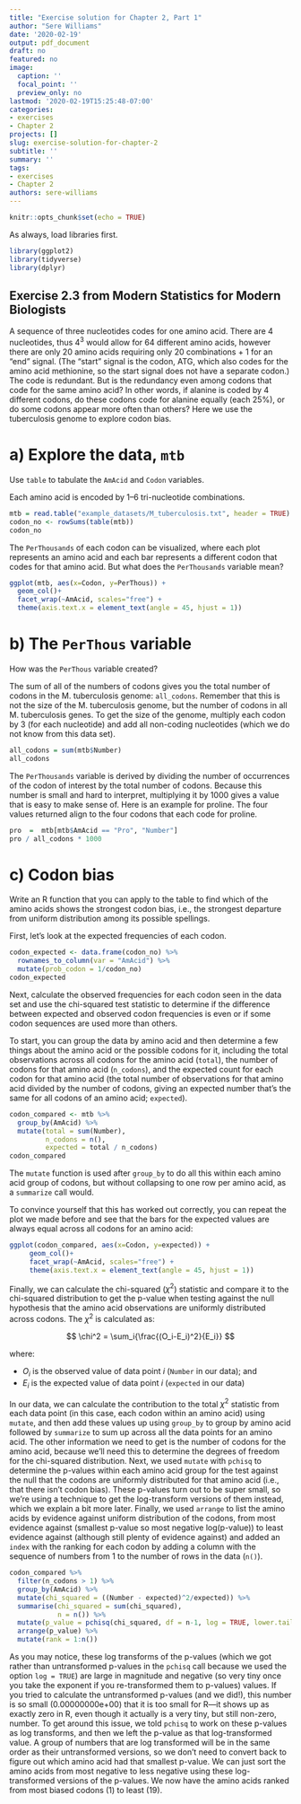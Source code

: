 ```yaml
---
title: "Exercise solution for Chapter 2, Part 1"
author: "Sere Williams"
date: '2020-02-19'
output: pdf_document
draft: no
featured: no
image:
  caption: ''
  focal_point: ''
  preview_only: no
lastmod: '2020-02-19T15:25:48-07:00'
categories:
- exercises
- Chapter 2
projects: []
slug: exercise-solution-for-chapter-2
subtitle: ''
summary: ''
tags:
- exercises
- Chapter 2
authors: sere-williams
---
```


```r
knitr::opts_chunk$set(echo = TRUE)
```

As always, load libraries first.
```r
library(ggplot2)
library(tidyverse)
library(dplyr)
```


## Exercise 2.3 from Modern Statistics for Modern Biologists

A sequence of three nucleotides codes for one amino acid. There are 4 nucleotides, thus $4^3$ would allow for 64 different amino acids, however there are only 20 amino acids requiring only 20 combinations + 1 for an "end" signal. (The "start" signal is the codon, ATG, which also codes for the amino acid methionine, so the start signal does not have a separate codon.) The code is redundant. But is the redundancy even among codons that code for the same amino acid? In other words, if alanine is coded by 4 different codons, do these codons code for alanine equally (each 25%), or do some codons appear more often than others? Here we use the tuberculosis genome to explore codon bias. 

# a) Explore the data, `mtb` 

Use `table` to tabulate the `AmAcid` and `Codon` variables.

Each amino acid is encoded by 1--6 tri-nucleotide combinations. 

```r
mtb = read.table("example_datasets/M_tuberculosis.txt", header = TRUE)
codon_no <- rowSums(table(mtb))
codon_no
```

The `PerThousands` of each codon can be visualized, where each plot represents an amino acid and each bar represents a different codon that codes for that amino acid. But what does the `PerThousands` variable mean?

```r
ggplot(mtb, aes(x=Codon, y=PerThous)) +
  geom_col()+
  facet_wrap(~AmAcid, scales="free") +
  theme(axis.text.x = element_text(angle = 45, hjust = 1))
```

# b) The `PerThous` variable

How was the `PerThous` variable created? 

The sum of all of the numbers of codons gives you the total number of codons in the M. tuberculosis genome: `all_codons`. Remember that this is not the size of the M. tuberculosis genome, but the number of codons in all M. tuberculosis genes. To get the size of the genome, multiply each codon by 3 (for each nucleotide) and add all non-coding nucleotides (which we do not know from this data set).

```r
all_codons = sum(mtb$Number)
all_codons
```

The `PerThousands` variable is derived by dividing the number of occurrences of the codon of interest by the total number of codons. Because this number is small and hard to interpret, multiplying it by 1000 gives a value that is easy to make sense of. Here is an example for proline. The four values returned align to the four codons that each code for proline. 

```r
pro  =  mtb[mtb$AmAcid == "Pro", "Number"]
pro / all_codons * 1000
```

# c) Codon bias

Write an R function that you can apply to the table to find which of the amino acids shows the strongest codon bias, i.e., the strongest departure from uniform distribution among its possible spellings.

First, let's look at the expected frequencies of each codon. 

```r
codon_expected <- data.frame(codon_no) %>%
  rownames_to_column(var = "AmAcid") %>%
  mutate(prob_codon = 1/codon_no)
codon_expected
```

Next, calculate the observed frequencies for each codon seen in the data set and use the chi-squared test statistic to determine if the difference between expected and observed codon frequencies is even or if some codon sequences are used more than others. 

To start, you can group the data by amino acid and then determine a few things about 
the amino acid or the possible codons for it, including the total observations 
across all codons for the amino acid (`total`), the number of codons for that 
amino acid (`n_codons`), and the expected count for each codon for that amino acid
(the total number of observations for that amino acid divided by the number of 
codons, giving an expected number that's the same for all codons of an amino 
acid; `expected`). 

```r
codon_compared <- mtb %>% 
  group_by(AmAcid) %>% 
  mutate(total = sum(Number),
         n_codons = n(),
         expected = total / n_codons)
codon_compared
```

The `mutate` function is used after `group_by` to do all this
within each amino acid group of codons, but without collapsing to one row per
amino acid, as a `summarize` call would.

To convince yourself that this has worked out correctly, you can repeat
the plot we made before and see that the bars for the expected values are
always equal across all codons for an amino acid: 

```r
ggplot(codon_compared, aes(x=Codon, y=expected)) +
     geom_col()+
     facet_wrap(~AmAcid, scales="free") +
     theme(axis.text.x = element_text(angle = 45, hjust = 1))
```

Finally, we can calculate the chi-squared ($\chi^2$) statistic and compare it to the
chi-squared distribution to get the p-value when testing against the null hypothesis
that the amino acid observations are uniformly distributed across codons. The $\chi^2$
is calculated as: 

$$
\chi^2 = \sum_i{\frac{(O_i-E_i)^2}{E_i}}
$$

where: 

- $O_i$ is the observed value of data point $i$ (`Number` in our data); and 
- $E_i$ is the expected value of data point $i$ (`expected` in our data)

In our data, we can calculate the contribution to the total $\chi^2$ statistic 
from each data point (in this case, each codon within an amino acid) using 
`mutate`, and then 
add these values up using `group_by` to group by amino acid followed by 
`summarize` to sum up across all the data points for an amino acid. 
The other information we need to get is the number of codons for the 
amino acid, because we'll need this to determine the degrees of freedom
for the chi-squared distribution. Next, we used `mutate` with 
`pchisq` to determine the p-values within each amino acid group for the 
test against the null that the codons are uniformly distributed for that 
amino acid (i.e., that there isn't codon bias). These p-values turn out to 
be super small, so we're using a technique to get the log-transform versions of 
them instead, which we explain a bit more later. Finally, we used `arrange` to 
list the amino acids by evidence against uniform distribution of the codons, 
from most evidence against (smallest p-value so most negative log(p-value))
to least evidence against (although still plenty of evidence against) and added
an `index` with the ranking for each codon by adding a column with the sequence
of numbers from 1 to the number of rows in the data (`n()`). 

```r
codon_compared %>% 
  filter(n_codons > 1) %>% 
  group_by(AmAcid) %>% 
  mutate(chi_squared = ((Number - expected)^2/expected)) %>% 
  summarise(chi_squared = sum(chi_squared),
            n = n()) %>% 
  mutate(p_value = pchisq(chi_squared, df = n-1, log = TRUE, lower.tail = FALSE)) %>% 
  arrange(p_value) %>% 
  mutate(rank = 1:n())
```

As you may notice, these log transforms of the p-values (which we got rather than untransformed p-values in the `pchisq` call because we used the option `log = TRUE`) are large in magnitude and negative (so very tiny once you take the exponent if you re-transformed them to p-values) values. If you tried to calculate the untransformed p-values (and we did!), this number is so small (0.00000000e+00) that it is too small for R---it shows up as exactly zero in R, even though it actually is a very tiny, but still non-zero, number. To get around this issue, we told `pchisq` to work on these p-values as log transforms, and then we left the p-value as that log-transformed value. A group of numbers that are log transformed will be in the same order as their untransformed versions, so we don't need to convert back to figure out which amino acid had that smallest p-value. We can just sort the amino acids from most negative to less negative using these log-transformed versions of the p-values. We now have the amino acids ranked from most biased codons (1) to least (19). 
